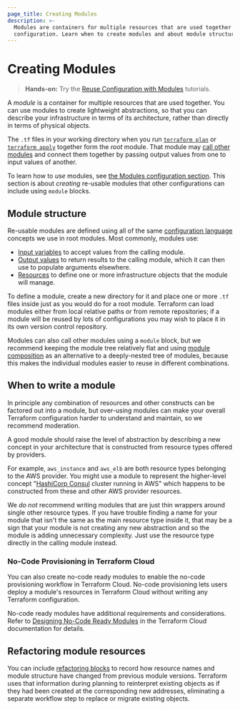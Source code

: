 ```yaml
---
page_title: Creating Modules
description: >-
  Modules are containers for multiple resources that are used together in a
  configuration. Learn when to create modules and about module structure.
---
```


# Creating Modules

> **Hands-on:** Try the [Reuse Configuration with Modules](/terraform/tutorials/modules?utm_source=WEBSITE&utm_medium=WEB_IO&utm_offer=ARTICLE_PAGE&utm_content=DOCS) tutorials.

A _module_ is a container for multiple resources that are used together.
You can use modules to create lightweight abstractions, so that you can
describe your infrastructure in terms of its architecture, rather than
directly in terms of physical objects.

The `.tf` files in your working directory when you run [`terraform plan`](/terraform/cli/commands/plan)
or [`terraform apply`](/terraform/cli/commands/apply) together form the _root_
module. That module may [call other modules](/terraform/language/modules/syntax#calling-a-child-module)
and connect them together by passing output values from one to input values
of another.

To learn how to _use_ modules, see [the Modules configuration section](/terraform/language/modules).
This section is about _creating_ re-usable modules that other configurations
can include using `module` blocks.

## Module structure

Re-usable modules are defined using all of the same
[configuration language](/terraform/language) concepts we use in root modules.
Most commonly, modules use:

* [Input variables](/terraform/language/values/variables) to accept values from
  the calling module.
* [Output values](/terraform/language/values/outputs) to return results to the
  calling module, which it can then use to populate arguments elsewhere.
* [Resources](/terraform/language/resources) to define one or more
  infrastructure objects that the module will manage.

To define a module, create a new directory for it and place one or more `.tf`
files inside just as you would do for a root module. Terraform can load modules
either from local relative paths or from remote repositories; if a module will
be reused by lots of configurations you may wish to place it in its own
version control repository.

Modules can also call other modules using a `module` block, but we recommend
keeping the module tree relatively flat and using [module composition](/terraform/language/modules/develop/composition)
as an alternative to a deeply-nested tree of modules, because this makes
the individual modules easier to reuse in different combinations.

## When to write a module

In principle any combination of resources and other constructs can be factored
out into a module, but over-using modules can make your overall Terraform
configuration harder to understand and maintain, so we recommend moderation.

A good module should raise the level of abstraction by describing a new concept
in your architecture that is constructed from resource types offered by
providers.

For example, `aws_instance` and `aws_elb` are both resource types belonging to
the AWS provider. You might use a module to represent the higher-level concept
"[HashiCorp Consul](https://www.consul.io/) cluster running in AWS" which
happens to be constructed from these and other AWS provider resources.

We _do not_ recommend writing modules that are just thin wrappers around single
other resource types. If you have trouble finding a name for your module that
isn't the same as the main resource type inside it, that may be a sign that
your module is not creating any new abstraction and so the module is
adding unnecessary complexity. Just use the resource type directly in the
calling module instead.

### No-Code Provisioning in Terraform Cloud

You can also create no-code ready modules to enable the no-code provisioning workflow in Terraform Cloud. No-code provisioning lets users deploy a module's resources in Terraform Cloud without writing any Terraform configuration.

No-code ready modules have additional requirements and considerations. Refer to [Designing No-Code Ready Modules](/terraform/cloud-docs/no-code-provisioning/module-design) in the Terraform Cloud documentation for details.

## Refactoring module resources

You can include [refactoring blocks](/terraform/language/modules/develop/refactoring) to record how resource
names and module structure have changed from previous module versions.
Terraform uses that information during planning to reinterpret existing objects
as if they had been created at the corresponding new addresses, eliminating a
separate workflow step to replace or migrate existing objects.
